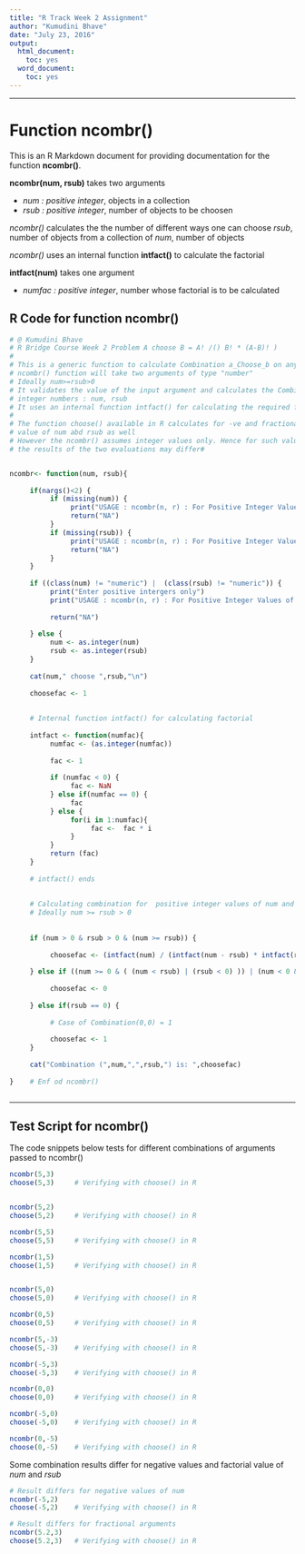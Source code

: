 ---
title: "R Track Week 2 Assignment"
author: "Kumudini Bhave"
date: "July 23, 2016"
output:
  html_document:
    toc: yes
  word_document:
    toc: yes
---

******
# **Function ncombr()**

This is an R Markdown document for providing documentation for the function **ncombr()**.

**ncombr(num, rsub)** takes two arguments

- *num : positive integer*, objects in a collection
- *rsub : positive integer*, number of objects to be choosen

*ncombr()* calculates the the number of different ways one can choose *rsub*, number of objects from a collection of *num*, number of objects  


*ncombr()* uses an internal function **intfact()** to calculate the factorial

**intfact(num)** takes one argument

- *numfac : positive integer*, number whose factorial is to be calculated

## R Code for function ncombr()

```{r}
# @ Kumudini Bhave 
# R Bridge Course Week 2 Problem A choose B = A! /() B! * (A-B)! )
#
# This is a generic function to calculate Combination a_Choose_b on any given positive number
# ncombr() function will take two arguments of type "number" 
# Ideally num>=rsub>0
# It validates the value of the input argument and calculates the Combination for set of positive 
# integer numbers : num, rsub
# It uses an internal function intfact() for calculating the required factorials
#
# The function choose() available in R calculates for -ve and fractional 
# value of num abd rsub as well 
# However the ncombr() assumes integer values only. Hence for such values 
# the results of the two evaluations may differ#


ncombr<- function(num, rsub){
     
     if(nargs()<2) {
          if (missing(num)) {
               print("USAGE : ncombr(n, r) : For Positive Integer Values of n ")
               return("NA")
          } 
          if (missing(rsub)) {
               print("USAGE : ncombr(n, r) : For Positive Integer Values of r ")
               return("NA")
          }
     }
     
     if ((class(num) != "numeric") |  (class(rsub) != "numeric")) {
          print("Enter positive intergers only")
          print("USAGE : ncombr(n, r) : For Positive Integer Values of n And r ")
          
          return("NA")
          
     } else {
          num <- as.integer(num)
          rsub <- as.integer(rsub)
     }
     
     cat(num," choose ",rsub,"\n")
     
     choosefac <- 1
     
     
     # Internal function intfact() for calculating factorial
     
     intfact <- function(numfac){
          numfac <- (as.integer(numfac))
          
          fac <- 1
          
          if (numfac < 0) {
               fac <- NaN
          } else if(numfac == 0) {
               fac
          } else {
               for(i in 1:numfac){
                    fac <-  fac * i
               }
          }
          return (fac)
     }
     
     # intfact() ends
     
     
     # Calculating combination for  positive integer values of num and rsub
     # Ideally num >= rsub > 0
     
     
     if (num > 0 & rsub > 0 & (num >= rsub)) {
          
          choosefac <- (intfact(num) / (intfact(num - rsub) * intfact(rsub)))
          
     } else if ((num >= 0 & ( (num < rsub) | (rsub < 0) )) | (num < 0 & rsub < 0)) {
          
          choosefac <- 0
          
     } else if(rsub == 0) {
          
          # Case of Combination(0,0) = 1
          
          choosefac <- 1
     }
     
     cat("Combination (",num,",",rsub,") is: ",choosefac)
          
}    # Enf od ncombr()



```
******
## Test Script for ncombr()

The code snippets below tests for different combinations of arguments passed to ncombr()

```{r }

ncombr(5,3)
choose(5,3)     # Verifying with choose() in R


ncombr(5,2)
choose(5,2)     # Verifying with choose() in R

ncombr(5,5)
choose(5,5)     # Verifying with choose() in R

ncombr(1,5)
choose(1,5)     # Verifying with choose() in R


ncombr(5,0)
choose(5,0)     # Verifying with choose() in R

ncombr(0,5)
choose(0,5)     # Verifying with choose() in R

ncombr(5,-3)
choose(5,-3)    # Verifying with choose() in R

ncombr(-5,3)
choose(-5,3)    # Verifying with choose() in R

ncombr(0,0)
choose(0,0)     # Verifying with choose() in R

ncombr(-5,0)
choose(-5,0)    # Verifying with choose() in R

ncombr(0,-5)
choose(0,-5)    # Verifying with choose() in R
```

Some combination results differ for negative values and factorial value of *num* and *rsub*

```{r}
# Result differs for negative values of num
ncombr(-5,2)
choose(-5,2)    # Verifying with choose() in R

# Result differs for fractional arguments
ncombr(5.2,3)
choose(5.2,3)   # Verifying with choose() in R

```

